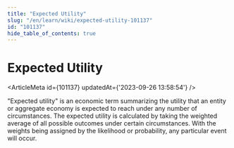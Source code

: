```yaml
---
title: "Expected Utility"
slug: "/en/learn/wiki/expected-utility-101137"
id: "101137"
hide_table_of_contents: true
---
```



# Expected Utility

<ArticleMeta id={101137} updatedAt={'2023-09-26 13:58:54'} />
<div className='border-solid border-b border-t-0 my-4 border-[var(--ifm-color-gray-300)]' />

"Expected utility" is an economic term summarizing the utility that an entity or aggregate economy is expected to reach under any number of circumstances. The expected utility is calculated by taking the weighted average of all possible outcomes under certain circumstances. With the weights being assigned by the likelihood or probability, any particular event will occur.
